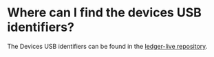 # Where can I find the devices USB identifiers?

The Devices USB identifiers can be found in the [ledger-live repository](https://github.com/LedgerHQ/ledger-live/blob/9016cf6a8a85317554f9dec3b877f16f73e8c888/libs/ledgerjs/packages/devices/src/index.ts#L32).

